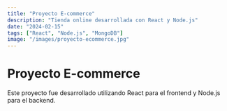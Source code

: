 ```yaml
---
title: "Proyecto E-commerce"
description: "Tienda online desarrollada con React y Node.js"
date: "2024-02-15"
tags: ["React", "Node.js", "MongoDB"]
image: "/images/proyecto-ecommerce.jpg"
---
```


# Proyecto E-commerce

Este proyecto fue desarrollado utilizando React para el frontend y Node.js para el backend.